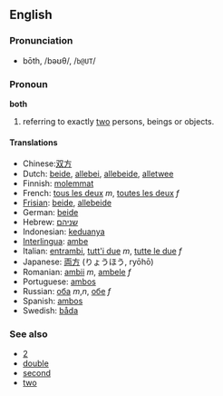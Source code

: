 ==English==
=== Pronunciation ===
*bōth, /bəʊθ/, /<tt>b@UT</tt>/

===Pronoun===
'''both'''

#referring to exactly [[two]] persons, beings or objects.

====Translations====
*Chinese:[[双方]]
*Dutch: [[beide]], [[allebei]], [[allebeide]], [[alletwee]]
*Finnish: [[molemmat]]
*French: [[tous les deux]] ''m'', [[toutes les deux]] ''f''
*[[Frisian]]: [[beide]], [[allebeide]]
*German: [[beide]]
*Hebrew: [[שניהם]]
*Indonesian: [[dua|keduanya]]
*[[Interlingua]]: [[ambe]]
*Italian: [[entrambi]], [[tutt'i due]] ''m'', [[tutte le due]] ''f''
*Japanese: [[両方]] (りょうほう, ryōhō)
*Romanian: [[ambii]] ''m'', [[ambele]] ''f''
*Portuguese: [[ambos]]
*Russian: [[оба]] ''m'',''n'', [[обе]] ''f''
*Spanish: [[ambos]]
*Swedish: [[båda]]

===See also===
*[[2]]
*[[double]]
*[[second]]
*[[two]]